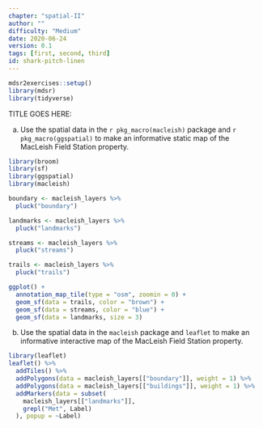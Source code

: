 ```yaml
---
chapter: "spatial-II"
author: ""
difficulty: "Medium"
date: 2020-06-24 
version: 0.1
tags: [first, second, third]
id: shark-pitch-linen
---
```


```r
mdsr2exercises::setup()
library(mdsr)
library(tidyverse)
```

TITLE GOES HERE: 


a. Use the spatial data in the `r pkg_macro(macleish)` package and `r pkg_macro(ggspatial)` to make an informative static map of the MacLeish Field Station property. 

  <!--begin-answer-->
```r
library(broom)
library(sf)
library(ggspatial)
library(macleish)

boundary <- macleish_layers %>%
  pluck("boundary")

landmarks <- macleish_layers %>%
  pluck("landmarks")

streams <- macleish_layers %>%
  pluck("streams")

trails <- macleish_layers %>%
  pluck("trails")

ggplot() +
  annotation_map_tile(type = "osm", zoomin = 0) +
  geom_sf(data = trails, color = "brown") +
  geom_sf(data = streams, color = "blue") +
  geom_sf(data = landmarks, size = 3)
```
  <!--end-answer-->


b. Use the spatial data in the `macleish` package and `leaflet` to make an informative interactive map of the MacLeish Field Station property. 

  <!--begin-answer-->
```r
library(leaflet)
leaflet() %>%
  addTiles() %>%
  addPolygons(data = macleish_layers[["boundary"]], weight = 1) %>%
  addPolygons(data = macleish_layers[["buildings"]], weight = 1) %>%
  addMarkers(data = subset(
    macleish_layers[["landmarks"]],
    grepl("Met", Label)
  ), popup = ~Label)
```
  <!--end-answer-->



